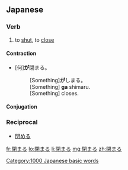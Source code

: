 ==Japanese==
{{kanji readings tab|閉|し|sort=しまる}}

===Verb===
{{ja-verb|kk|tr=intrans|type=1|hira=しまる|rom=shimaru}}

# to [[shut]], to [[close]]

====Contraction====
*[何]'''が'''閉まる。
*:[Something]'''が'''しまる。
*:[Something] '''ga''' shimaru.
*:[Something] closes.

====Conjugation====
{{ja-go-ru|閉ま|しま|shima}}

===Reciprocal===
{{rfc-header|Reciprocal}}
*[[閉める]]

[[Category:1000 Japanese basic words]]

[[fr:閉まる]]
[[lo:閉まる]]
[[li:閉まる]]
[[mg:閉まる]]
[[zh:閉まる]]